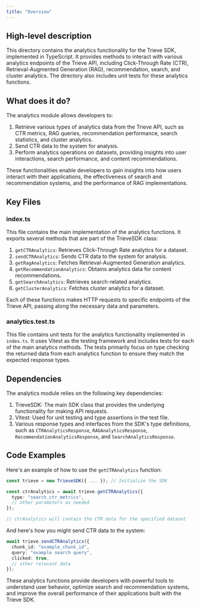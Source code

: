 ```yaml
---
title: "Overview"
---
```


## High-level description
This directory contains the analytics functionality for the Trieve SDK, implemented in TypeScript. It provides methods to interact with various analytics endpoints of the Trieve API, including Click-Through Rate (CTR), Retrieval-Augmented Generation (RAG), recommendation, search, and cluster analytics. The directory also includes unit tests for these analytics functions.

## What does it do?
The analytics module allows developers to:
1. Retrieve various types of analytics data from the Trieve API, such as CTR metrics, RAG queries, recommendation performance, search statistics, and cluster analytics.
2. Send CTR data to the system for analysis.
3. Perform analytics operations on datasets, providing insights into user interactions, search performance, and content recommendations.

These functionalities enable developers to gain insights into how users interact with their applications, the effectiveness of search and recommendation systems, and the performance of RAG implementations.

## Key Files

### index.ts
This file contains the main implementation of the analytics functions. It exports several methods that are part of the TrieveSDK class:

1. `getCTRAnalytics`: Retrieves Click-Through Rate analytics for a dataset.
2. `sendCTRAnalytics`: Sends CTR data to the system for analysis.
3. `getRagAnalytics`: Fetches Retrieval-Augmented Generation analytics.
4. `getRecommendationAnalytics`: Obtains analytics data for content recommendations.
5. `getSearchAnalytics`: Retrieves search-related analytics.
6. `getClusterAnalytics`: Fetches cluster analytics for a dataset.

Each of these functions makes HTTP requests to specific endpoints of the Trieve API, passing along the necessary data and parameters.

### analytics.test.ts
This file contains unit tests for the analytics functionality implemented in `index.ts`. It uses Vitest as the testing framework and includes tests for each of the main analytics methods. The tests primarily focus on type checking the returned data from each analytics function to ensure they match the expected response types.

## Dependencies
The analytics module relies on the following key dependencies:

1. TrieveSDK: The main SDK class that provides the underlying functionality for making API requests.
2. Vitest: Used for unit testing and type assertions in the test file.
3. Various response types and interfaces from the SDK's type definitions, such as `CTRAnalyticsResponse`, `RAGAnalyticsResponse`, `RecommendationAnalyticsResponse`, and `SearchAnalyticsResponse`.

## Code Examples

Here's an example of how to use the `getCTRAnalytics` function:

```typescript
const trieve = new TrieveSDK({ ... }); // Initialize the SDK

const ctrAnalytics = await trieve.getCTRAnalytics({
  type: "search_ctr_metrics",
  // other parameters as needed
});

// ctrAnalytics will contain the CTR data for the specified dataset
```

And here's how you might send CTR data to the system:

```typescript
await trieve.sendCTRAnalytics({
  chunk_id: "example_chunk_id",
  query: "example search query",
  clicked: true,
  // other relevant data
});
```

These analytics functions provide developers with powerful tools to understand user behavior, optimize search and recommendation systems, and improve the overall performance of their applications built with the Trieve SDK.